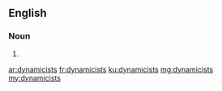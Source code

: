 ==English==

===Noun===
{{head|en|plural}}

# {{plural of|dynamicist|lang=en|nocat=1}}

[[ar:dynamicists]]
[[fr:dynamicists]]
[[ku:dynamicists]]
[[mg:dynamicists]]
[[my:dynamicists]]